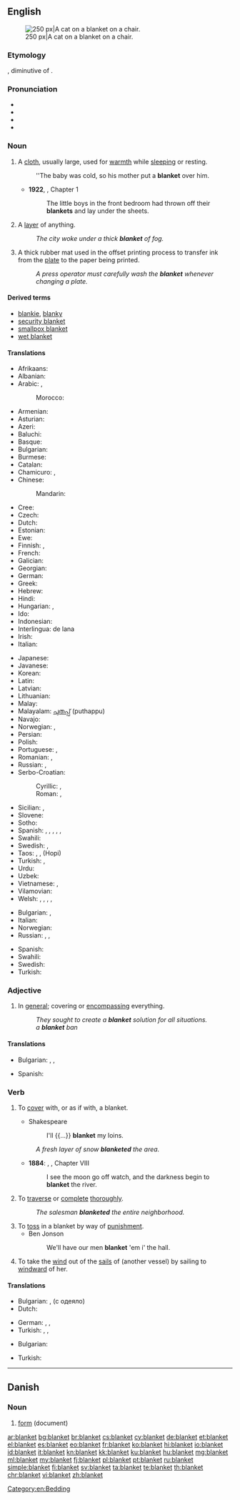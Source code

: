 ==English==
{{wikipedia|Blanket (disambiguation)}}
{{wikipedia}}
[[Image:2003-08-10 feather 04.JPG|thumb|right|250 px|A cat on a blanket on a chair.]]

===Etymology===
{{etyl|fro|en}} {{term|blanchet|lang=fro}}, diminutive of {{term|blanc|lang=fro||white}}.

===Pronunciation===
* {{IPA|/ˈblæŋkɪt/}}
* {{audio|en-us-blanket.ogg|Audio (US)}}
* {{audio|En-uk-blanket.ogg|Audio (UK)}}
* {{rhymes|æŋkɪt}}

===Noun===
{{en-noun}}

# A [[cloth]], usually large, used for [[warmth]] while [[sleeping]] or resting.
#: ''The baby was cold, so his mother put a '''blanket''' over him.
#* '''1922''', {{w|Virginia Woolf}}, ''{{w|Jacob's Room}}'' Chapter 1
#*: The little boys in the front bedroom had thrown off their '''blankets''' and lay under the sheets.
# A [[layer]] of anything.
#: ''The city woke under a thick '''blanket''' of fog.''
# A thick rubber mat used in the offset printing process to transfer ink from the [[plate]] to the paper being printed.
#: ''A press operator must carefully wash the '''blanket''' whenever changing a plate.''

====Derived terms====
* [[blankie]], [[blanky]]
* [[security blanket]]
* [[smallpox blanket]]
* [[wet blanket]]

====Translations====
{{trans-top|cloth}}
* Afrikaans: {{t-|af|kombers}}
* Albanian: {{t+|sq|batanije}}
* Arabic: {{t-|ar|لحاف|m|tr=liHaaf|sc=Arab}}, {{qualifier|plural:}} {{t-|ar|لحف|m-p|tr=luHf}}
*: Morocco: {{tø|ary|بطانية|tr=baṭṭāniya|sc=Arab}}
* Armenian: {{t-|hy|վերմակ|tr=vermak}}
* Asturian: {{t-|ast|manta|f}}
* Azeri: {{t+|az|yorğan}}
* Baluchi: {{tø|bal|کمبل}}
* Basque: {{t-|eu|manta}}
* Bulgarian: {{t+|bg|одеяло|n}}
* Burmese: {{t+|my|စောင်|tr=saung|sc=Mymr}}
* Catalan: {{t+|ca|manta|f}}
* Chamicuro: {{tø|ccc|katana}}, {{tø|ccc|pestiklo}}
* Chinese:
*: Mandarin: {{t|cmn|毯子|tr=tǎnzi|sc=Hani}}
* Cree: {{t-|cr|ᐊᑯᐦᑊ|tr=akohp|sc=Cans}}
* Czech: {{t-|cs|deka|f}}
* Dutch: {{t+|nl|deken|m|f}}
* Estonian: {{t-|et|tekk}}
* Ewe: {{tø|ee|kundru}}
* Finnish: {{t+|fi|peitto}}, {{t+|fi|viltti}}
* French: {{t+|fr|couverture|f}}
* Galician: {{t-|gl|manta|f}}
* Georgian: {{t-|ka|საბანი|sc=Geor|tr=sabani}}
* German: {{t+|de|Decke|f}}
* Greek: {{t+|el|κουβέρτα|f|tr=kouverta}}
* Hebrew: {{t+|he|שמיכה|f|tr=smikha}}
* Hindi: {{t-|hi|कम्बल|m|tr=kambal|sc=Deva}}
* Hungarian: {{t+|hu|takaró}}, {{t+|hu|pokróc}}
* Ido: {{t+|io|kovrilo}}
* Indonesian: {{t+|id|selimut}}
* Interlingua: {{t+|it|copertura}} de lana {{f}}
* Irish: {{t-|ga|blaincéad|m}}
* Italian: {{t+|it|coperta|f}}
{{trans-mid}}
* Japanese: {{t-|ja|毛布|tr=[[もうふ]], mōfu|sc=Jpan}}
* Javanese: {{t-|jv|kemul}}
* Korean: {{t+|ko|이불|tr=ibul|sc=Kore}}
* Latin: {{t-|la|lōdix|f}}
* Latvian: {{t-|lv|sega}}
* Lithuanian: {{t-|lt|antklodė}}
* Malay: {{t-|ms|selimut}}
* Malayalam: [[പുതപ്പ്‌]] (puthappu)
* Navajo: {{tø|nv|beeldléí‎}}
* Norwegian: {{t+|no|dyne|m|f}}, {{t+|no|teppe|n}}
* Persian: {{t+|fa|پتو|tr=patu|sc=fa-Arab}}
* Polish: {{t+|pl|koc|n}}
* Portuguese: {{t+|pt|cobertor|m}}, {{t+|pt|manta|f}}
* Romanian: {{t+|ro|pătură|f}}, {{t-|ro|valtrap}}
* Russian: {{t+|ru|одеяло|n|tr=odejálo|sc=Cyrl}}, {{t+|ru|покрывало|n|tr=pokryválo|sc=Cyrl}}
* Serbo-Croatian:
*: Cyrillic: {{t-|sh|ћебе|n|sc=Cyrl}}, {{t-|sh|дека|f}}
*: Roman: {{t-|sh|ćebe|n}}, {{t-|sh|deka|f}}
* Sicilian: {{t+|scn|cutra|f}}, {{t+|scn|cupetta|f}}
* Slovene: {{t+|sl|odeja|f}}
* Sotho: {{t+|st|kobo}}
* Spanish: {{t+|es|manta|f}} {{qualifier|Spain standard usage}}, {{t+|es|cobija|f}} {{qualifier|Central America|Colombia|Mexico|Southern Spain|Venezuela}}, {{t+|es|colcha|f}} {{qualifier|Cuba}}, {{t+|es|frazada|f}} {{qualifier|Argentina|Bolivia|Chile|Peru|Uruguay}}, {{t-|es|frisa|f}} {{qualifier|Dominican Republic|Puerto Rico}},
* Swahili: {{t+|sw|blanketi}}
* Swedish: {{t+|sv|täcke}}, {{t+|sv|filt}}
* Taos: {{tø|twf|kínemą}}, {{tø|twf|pisóloną}}, {{tø|twf|pəolénemą}} (Hopi)
* Turkish: {{t+|tr|battaniye}}, {{t+|tr|örtü}}
* Urdu: {{t-|ur|کمبل|m|tr=kambal|sc=ur-Arab}}
* Uzbek: {{t-|uz|adyol}}
* Vietnamese: {{t+|vi|cái mền}}, {{t+|vi|chăn}}
* Vilamovian: {{tø|wym|köc|m}}
* Welsh: {{t-|cy|tapin|f}}, {{t+|cy|blanced|f}}, {{t-|cy|cylched|m}}, {{t-|cy|gwrthban|m}}, {{t-|cy|planced|f}}
{{trans-bottom}}

{{trans-top|layer of anything}}
* Bulgarian: {{t+|bg|покривало}}, {{t+|bg|пласт|m}}
* Italian: {{t-|it|coltre|f}}
* Norwegian: {{t+|no|teppe|n}}
* Russian: {{t+|ru|покрывало|n|tr=pokryválo|sc=Cyrl}}, {{t+|ru|покров|m|tr=pokróv|sc=Cyrl}}, {{t+|ru|слой|m|tr=sloj|sc=Cyrl}}
{{trans-mid}}
* Spanish: {{t+|es|capa|f}}
* Swahili: {{t+|sw|blanketi}}
* Swedish: {{t+|sv|lager}}
* Turkish: {{t+|tr|örtü}}
{{trans-bottom}}

===Adjective===
{{en-adj|-}}

# In [[general]]; covering or [[encompassing]] everything.
#: ''They sought to create a '''blanket''' solution for all situations.''
#: ''a '''blanket''' ban''

====Translations====
{{trans-top|covering or [[encompassing]] everything}}
* Bulgarian: {{t+|bg|цялостен}}, {{t+|bg|всеобхватен}}, {{t+|bg|всестранен}}
{{trans-mid}}
* Spanish: {{t|es|general}}
{{trans-bottom}}

===Verb===
{{en-verb}}

# {{context|transitive|lang=en}} To [[cover]] with, or as if with, a blanket.
#* Shakespeare
#*: I'll {{...}} '''blanket''' my loins.
#: ''A fresh layer of snow '''blanketed''' the area.''
#* '''1884''': {{w|Mark Twain}}, {{w|The Adventures of Huckleberry Finn}}, Chapter VIII
#*: I see the moon go off watch, and the darkness begin to '''blanket''' the river.
# {{context|transitive|lang=en}} To [[traverse]] or [[complete]] [[thorough]]ly.
#: ''The salesman '''blanketed''' the entire neighborhood.''
# To [[toss]] in a blanket by way of [[punishment]].
#* Ben Jonson
#*: We'll have our men '''blanket''' 'em i' the hall.
# To take the [[wind]] out of the [[sail]]s of (another vessel) by sailing to [[windward]] of her.

====Translations====
{{trans-top|To cover}}
* Bulgarian: {{t+|bg|покривам}}, {{t+|bg|завивам}} (с одеяло)
* Dutch: {{t+|nl|bedekken}}
{{trans-mid}}
* German: {{t+|de|decken}}, {{t-|de|verdecken}}, {{t-|de|zudecken}}
* Turkish: {{t+|tr|örtmek}}, {{t+|tr|sarmak}}, {{t|tr|kaplamak}}
{{trans-bottom}}

{{trans-top|To traverse or complete}}
* Bulgarian: {{t+|bg|обхващам}}
{{trans-mid}}
* Turkish: {{t+|tr|kapsamak}}
{{trans-bottom}}

[[Category:en:Bedding]]

----

==Danish==

===Noun===
{{head|da|noun}}

# [[form]] (document)

[[ar:blanket]]
[[bg:blanket]]
[[br:blanket]]
[[cs:blanket]]
[[cy:blanket]]
[[de:blanket]]
[[et:blanket]]
[[el:blanket]]
[[es:blanket]]
[[eo:blanket]]
[[fr:blanket]]
[[ko:blanket]]
[[hi:blanket]]
[[io:blanket]]
[[id:blanket]]
[[it:blanket]]
[[kn:blanket]]
[[kk:blanket]]
[[ku:blanket]]
[[hu:blanket]]
[[mg:blanket]]
[[ml:blanket]]
[[my:blanket]]
[[fj:blanket]]
[[pl:blanket]]
[[pt:blanket]]
[[ru:blanket]]
[[simple:blanket]]
[[fi:blanket]]
[[sv:blanket]]
[[ta:blanket]]
[[te:blanket]]
[[th:blanket]]
[[chr:blanket]]
[[vi:blanket]]
[[zh:blanket]]